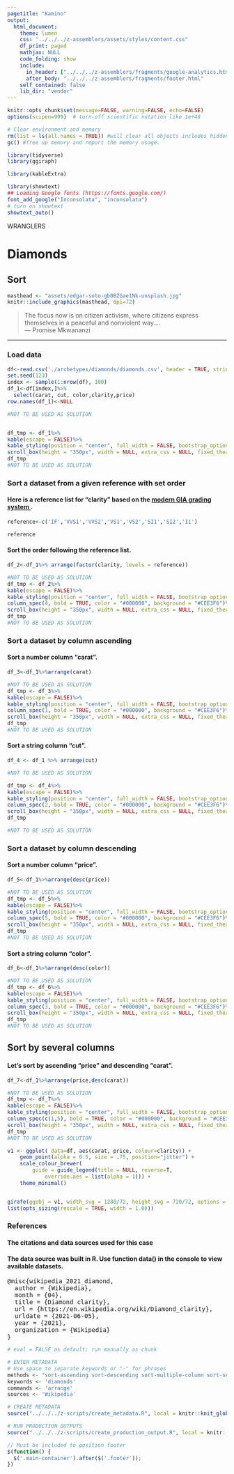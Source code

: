 ```yaml
---
pagetitle: "Kamino"
output: 
  html_document:
    theme: lumen
    css: "../../../z-assemblers/assets/styles/content.css"
    df_print: paged
    mathjax: NULL
    code_folding: show
    include:
      in_header: ["../../../z-assemblers/fragments/google-analytics.html", "../../../z-assemblers/fragments/header.html"]
      after_body: "../../../z-assemblers/fragments/footer.html"
    self_contained: false
    lib_dir: "vendor"
---
```



```r

knitr::opts_chunk$set(message=FALSE, warning=FALSE, echo=FALSE)
options(scipen=999)  # turn-off scientific notation like 1e+48

# Clear environment and memory
rm(list = ls(all.names = TRUE)) #will clear all objects includes hidden objects.
gc() #free up memory and report the memory usage.

library(tidyverse)
library(ggiraph)

library(kableExtra)

library(showtext)
## Loading Google fonts (https://fonts.google.com/)
font_add_google("Inconsolata", "inconsolata")
# turn on showtext
showtext_auto()

```

<div class="activity">
WRANGLERS  
</div>

# Diamonds
## Sort

```r

masthead <- "assets/edgar-soto-gb0BZGae1Nk-unsplash.jpg"
knitr::include_graphics(masthead, dpi=72)

```


> The focus now is on citizen activism, where citizens express themselves in a peaceful and nonviolent way....\
--- Promise Mkwananzi\

***

### Load data


```r

df<-read.csv('./archetypes/diamonds/diamonds.csv', header = TRUE, stringsAsFactors = FALSE)
set.seed(123)
index <- sample(1:nrow(df), 100)
df_1<-df[index,]%>%
  select(carat, cut, color,clarity,price)
row.names(df_1)<-NULL


```



```r
#NOT TO BE USED AS SOLUTION


df_tmp <- df_1%>%
kable(escape = FALSE)%>%
kable_styling(position = "center", full_width = FALSE, bootstrap_options = "striped")%>%
scroll_box(height = "350px", width = NULL, extra_css = NULL, fixed_thead = TRUE)
df_tmp
#NOT TO BE USED AS SOLUTION 

```

### Sort a dataset from a given reference with set order
#### Here is a reference list for "clarity" based on the <a href = "https://en.wikipedia.org/wiki/Diamond_clarity" target="_blank"> modern GIA grading system </a>.

```r

reference<-c('IF','VVS1','VVS2','VS1','VS2','SI1','SI2','I1')

reference

```

#### Sort the order following the reference list.

```r


df_2<-df_1%>% arrange(factor(clarity, levels = reference))


```


```r
#NOT TO BE USED AS SOLUTION
df_tmp <- df_2%>%
kable(escape = FALSE)%>%
kable_styling(position = "center", full_width = FALSE, bootstrap_options = "striped")%>%
column_spec(4, bold = TRUE, color = "#000000", background = "#CEE3F6")%>%
scroll_box(height = "350px", width = NULL, extra_css = NULL, fixed_thead = TRUE)
df_tmp
#NOT TO BE USED AS SOLUTION 

```

### Sort a dataset by column ascending

#### Sort a number column "carat".

```r

df_3<-df_1%>%arrange(carat)

```

```r
#NOT TO BE USED AS SOLUTION
df_tmp <- df_3%>%
kable(escape = FALSE)%>%
kable_styling(position = "center", full_width = FALSE, bootstrap_options = "striped")%>%
column_spec(1, bold = TRUE, color = "#000000", background = "#CEE3F6")%>%
scroll_box(height = "350px", width = NULL, extra_css = NULL, fixed_thead = TRUE)
df_tmp
#NOT TO BE USED AS SOLUTION 

```

#### Sort a string column "cut".

```r

df_4 <- df_1 %>% arrange(cut)

```


```r

#NOT TO BE USED AS SOLUTION

df_tmp <- df_4%>%
kable(escape = FALSE)%>%
kable_styling(position = "center", full_width = FALSE, bootstrap_options = "striped")%>%
column_spec(2, bold = TRUE, color = "#000000", background = "#CEE3F6")%>%
scroll_box(height = "350px", width = NULL, extra_css = NULL, fixed_thead = TRUE)
df_tmp

#NOT TO BE USED AS SOLUTION 

```


### Sort a dataset by column descending

#### Sort a number column "price".

```r

df_5<-df_1%>%arrange(desc(price))


```

```r
#NOT TO BE USED AS SOLUTION
df_tmp <- df_5%>%
kable(escape = FALSE)%>%
kable_styling(position = "center", full_width = FALSE, bootstrap_options = "striped")%>%
column_spec(5, bold = TRUE, color = "#000000", background = "#CEE3F6")%>%
scroll_box(height = "350px", width = NULL, extra_css = NULL, fixed_thead = TRUE)
df_tmp
#NOT TO BE USED AS SOLUTION 

```


#### Sort a string column "color".

```r

df_6<-df_1%>%arrange(desc(color))


```

```r
#NOT TO BE USED AS SOLUTION
df_tmp <- df_6%>%
kable(escape = FALSE)%>%
kable_styling(position = "center", full_width = FALSE, bootstrap_options = "striped")%>%
column_spec(3, bold = TRUE, color = "#000000", background = "#CEE3F6")%>%
scroll_box(height = "350px", width = NULL, extra_css = NULL, fixed_thead = TRUE)
df_tmp
#NOT TO BE USED AS SOLUTION 

```

## Sort by several columns

#### Let's sort by ascending "price" and descending "carat".

```r
df_7<-df_1%>%arrange(price,desc(carat))


```

```r
#NOT TO BE USED AS SOLUTION
df_tmp <- df_7%>%
kable(escape = FALSE)%>%
kable_styling(position = "center", full_width = FALSE, bootstrap_options = "striped")%>%
column_spec(c(1,5), bold = TRUE, color = "#000000", background = "#CEE3F6")%>%
scroll_box(height = "350px", width = NULL, extra_css = NULL, fixed_thead = TRUE)
df_tmp
#NOT TO BE USED AS SOLUTION 

```



```r
v1 <- ggplot( data=df, aes(carat, price, colour=clarity)) +
    geom_point(alpha = 0.5, size = .75, position="jitter") +
    scale_colour_brewer(
        guide = guide_legend(title = NULL, reverse=T,
            override.aes = list(alpha = 1))) +
    theme_minimal()


girafe(ggobj = v1, width_svg = 1280/72, height_svg = 720/72, options =
list(opts_sizing(rescale = TRUE, width = 1.0)))
```



### References
#### The citations and data sources used for this case

#### The data source was built in R. Use function data() in the console to view available datasets.


<pre>
@misc{wikipedia_2021_diamond,
  author = {Wikipedia},
  month = {04},
  title = {Diamond clarity},
  url = {https://en.wikipedia.org/wiki/Diamond_clarity},
  urldate = {2021-06-05},
  year = {2021},
  organization = {Wikipedia}
}
</pre>


```r

# eval = FALSE as default; run manually as chunk

# ENTER METADATA
# Use space to separate keywords or "-" for phrases
methods <- "sort-ascending sort-descending sort-multiple-column sort-set-order" # mostly used in wranglers and analytics
keywords <- 'diamonds'
commands <- 'arrange'
sources <- 'Wikipedia'

# CREATE METADATA
source("../../../z-scripts/create_metadata.R", local = knitr::knit_global())

# RUN PRODUCTION OUTPUTS
source("../../../z-scripts/create_production_output.R", local = knitr::knit_global())

```



```js

// Must be included to position footer
$(function() {
  $('.main-container').after($('.footer'));
})

```
